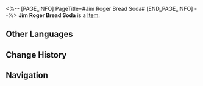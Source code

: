 <%-- [PAGE_INFO]
PageTitle=#Jim Roger Bread Soda#
[END_PAGE_INFO] --%>
{{Item Infobox
|title       = Jim Roger Bread Soda
|id          = 408004
|image       = Item Jim Roger Bread Soda.png
|type        = 
|invCategory = Consumables
|rarity      = 3
|effect      = When used, instantly heal a single ally by 100% of their Max HP.
|description = Crush dried bread into fine crumbs, add water, extract the liquid and let it undergo fermentation. Add Jim Roger patented ingredients as the last step. And there you go, authentic taste of Jim Roger!
}}
'''Jim Roger Bread Soda''' is a [[Item]].

==Other Languages==
{{Other Languages
|en   = Jim Roger Bread Soda
|zhs  = 吉姆•罗杰面包味汽水
|zht  = 吉姆•羅傑麵包口味汽水
|ja   = ジム・ロジャーパンフレーバーのソーダ水
|ko   = 짐•로저의 빵 맛 소다수
|es   = Bebida con sabor a pan de Jim Roger
|fr   = Soda au pain de Jim Roger
|ru   = Хлебная содовая Джима Роджера
|th   = Jim Roger Bread Soda
|vi   = Soda Bánh Mì Jim Roger
|de   = Jim Rogers Backsoda
|id   = Jim Roger Bread Soda
|pt   = Refrigerante de Pão do Jim Roger
}}

==Change History==
{{Change History|2.0}}

==Navigation==
{{Consumable Navbox}}